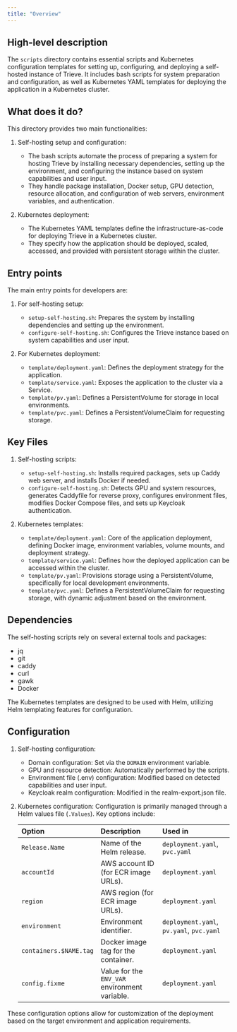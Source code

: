 ```yaml
---
title: "Overview"
---
```


## High-level description
The `scripts` directory contains essential scripts and Kubernetes configuration templates for setting up, configuring, and deploying a self-hosted instance of Trieve. It includes bash scripts for system preparation and configuration, as well as Kubernetes YAML templates for deploying the application in a Kubernetes cluster.

## What does it do?
This directory provides two main functionalities:

1. Self-hosting setup and configuration:
   - The bash scripts automate the process of preparing a system for hosting Trieve by installing necessary dependencies, setting up the environment, and configuring the instance based on system capabilities and user input.
   - They handle package installation, Docker setup, GPU detection, resource allocation, and configuration of web servers, environment variables, and authentication.

2. Kubernetes deployment:
   - The Kubernetes YAML templates define the infrastructure-as-code for deploying Trieve in a Kubernetes cluster.
   - They specify how the application should be deployed, scaled, accessed, and provided with persistent storage within the cluster.

## Entry points
The main entry points for developers are:

1. For self-hosting setup:
   - `setup-self-hosting.sh`: Prepares the system by installing dependencies and setting up the environment.
   - `configure-self-hosting.sh`: Configures the Trieve instance based on system capabilities and user input.

2. For Kubernetes deployment:
   - `template/deployment.yaml`: Defines the deployment strategy for the application.
   - `template/service.yaml`: Exposes the application to the cluster via a Service.
   - `template/pv.yaml`: Defines a PersistentVolume for storage in local environments.
   - `template/pvc.yaml`: Defines a PersistentVolumeClaim for requesting storage.

## Key Files
1. Self-hosting scripts:
   - `setup-self-hosting.sh`: Installs required packages, sets up Caddy web server, and installs Docker if needed.
   - `configure-self-hosting.sh`: Detects GPU and system resources, generates Caddyfile for reverse proxy, configures environment files, modifies Docker Compose files, and sets up Keycloak authentication.

2. Kubernetes templates:
   - `template/deployment.yaml`: Core of the application deployment, defining Docker image, environment variables, volume mounts, and deployment strategy.
   - `template/service.yaml`: Defines how the deployed application can be accessed within the cluster.
   - `template/pv.yaml`: Provisions storage using a PersistentVolume, specifically for local development environments.
   - `template/pvc.yaml`: Defines a PersistentVolumeClaim for requesting storage, with dynamic adjustment based on the environment.

## Dependencies
The self-hosting scripts rely on several external tools and packages:
- jq
- git
- caddy
- curl
- gawk
- Docker

The Kubernetes templates are designed to be used with Helm, utilizing Helm templating features for configuration.

## Configuration
1. Self-hosting configuration:
   - Domain configuration: Set via the `DOMAIN` environment variable.
   - GPU and resource detection: Automatically performed by the scripts.
   - Environment file (.env) configuration: Modified based on detected capabilities and user input.
   - Keycloak realm configuration: Modified in the realm-export.json file.

2. Kubernetes configuration:
   Configuration is primarily managed through a Helm values file (`.Values`). Key options include:

   | Option | Description | Used in |
   |:-------|:------------|:--------|
   | `Release.Name` | Name of the Helm release. | `deployment.yaml`, `pvc.yaml` |
   | `accountId` | AWS account ID (for ECR image URLs). | `deployment.yaml` |
   | `region` | AWS region (for ECR image URLs). | `deployment.yaml` |
   | `environment` | Environment identifier. | `deployment.yaml`, `pv.yaml`, `pvc.yaml` |
   | `containers.$NAME.tag` | Docker image tag for the container. | `deployment.yaml` |
   | `config.fixme` | Value for the `ENV_VAR` environment variable. | `deployment.yaml` |

These configuration options allow for customization of the deployment based on the target environment and application requirements.